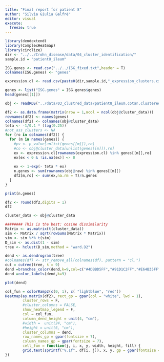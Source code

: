 ```yaml
---
title: "Final report for patient 8"
author: "Silvia Giulia Galfrè"
editor: visual
execute: 
  freeze: true
---
```


```r
library(dendextend)
library(ComplexHeatmap)
library(circlize)
dir <- "../../Crohn_disease/data/04_cluster_identification/"
sample.id = "patient8_ileum"

ISG.genes <- read.csv("../../ISG_fixed.txt",header = T)
colnames(ISG.genes) <- "genes"

expression.cl <- read.csv(paste0(dir,sample.id,"_expression_clusters.csv"),row.names = 1)

genes <- list("ISG.genes" = ISG.genes$genes)
head(genes[[1]])

obj <- readRDS("../data/03_clustred_data/patient8_ileum.cotan.clustered.merged.RDS")
```

```r
df2 <- as.data.frame(matrix(nrow = 1,ncol = ncol(obj@cluster_data)))
rownames(df2) <- names(genes)
colnames(df2) <- colnames(obj@cluster_data)
teta <- -1/0.1 * (log(0.25))
#not_ass_clusters <- NA
for (ro in colnames(df2)) {
  for (m in names(genes)) {
    #pv <- p_value[unlist(genes[[m]]),ro]
    #co <- obj@cluster_data[unlist(genes[[m]]),ro]
    ex <- expression.cl[rownames(expression.cl) %in% genes[[m]],ro]
    ex[ex < 0 & !is.na(ex)] <- 0
    
    ex <- 1-exp(- teta * ex)
    n.genes <- sum(rownames(obj@raw) %in% genes[[m]])
    df2[m,ro] <- sum(ex,na.rm = T)/n.genes
  }
}

print(n.genes)
```

```r
df2 <- round(df2,digits = 1)
df2
```

```r
cluster_data <- obj@cluster_data

######## This is the best: cosine dissimilarity
Matrix <- as.matrix(t(cluster_data))
sim <- Matrix / sqrt(rowSums(Matrix * Matrix))
sim <- sim %*% t(sim)
D_sim <- as.dist(1 - sim)
tree <- hclust(D_sim,method = "ward.D2")
```

```r
dend <- as.dendrogram(tree)
#colnames(df) <- str_remove_all(colnames(df), pattern = "cl.")
cut = cutree(tree, k = 9)
dend =branches_color(dend,k=9,col=c("#4DBBD5FF","#91D1C2FF","#E64B35FF","gray80","#3C5488FF","#F39B7FFF","gray80"),groupLabels = T)
dend =color_labels(dend,k=9)

plot(dend)

```

```r
col_fun = colorRamp2(c(0, 1), c( "lightblue", "red"))
Heatmap(as.matrix(df2), rect_gp = gpar(col = "white", lwd = 1),
        cluster_rows = F,
        #cluster_columns = FALSE,
        show_heatmap_legend = F,
        col = col_fun,
        column_dend_height = unit(4, "cm"),
        #width =  unit(24, "cm"),
        #height = unit(6, "cm"),
        cluster_columns = dend,
        row_names_gp = gpar(fontsize = 7),
        column_names_gp = gpar(fontsize = 7),
        cell_fun = function(j, i, x, y, width, height, fill) {
        grid.text(sprintf("%.1f", df[i, j]), x, y, gp = gpar(fontsize = 5))
})
```
